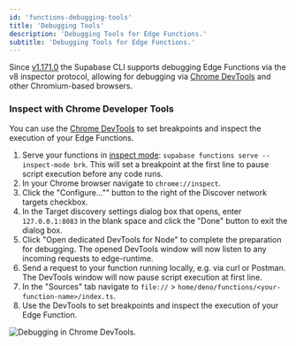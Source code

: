 ```yaml
---
id: 'functions-debugging-tools'
title: 'Debugging Tools'
description: 'Debugging Tools for Edge Functions.'
subtitle: 'Debugging Tools for Edge Functions.'
---
```


Since [v1.171.0](https://github.com/supabase/cli/releases/tag/v1.171.0) the Supabase CLI supports debugging Edge Functions via the v8 inspector protocol, allowing for debugging via [Chrome DevTools](https://developer.chrome.com/docs/devtools/) and other Chromium-based browsers.

### Inspect with Chrome Developer Tools

You can use the [Chrome DevTools](https://developer.chrome.com/docs/devtools/) to set breakpoints and inspect the execution of your Edge Functions.

1. Serve your functions in [inspect mode](/docs/reference/cli/supabase-functions-serve): `supabase functions serve --inspect-mode brk`. This will set a breakpoint at the first line to pause script execution before any code runs.
1. In your Chrome browser navigate to `chrome://inspect`.
1. Click the "Configure..."" button to the right of the Discover network targets checkbox.
1. In the Target discovery settings dialog box that opens, enter `127.0.0.1:8083` in the blank space and click the "Done" button to exit the dialog box.
1. Click "Open dedicated DevTools for Node" to complete the preparation for debugging. The opened DevTools window will now listen to any incoming requests to edge-runtime.
1. Send a request to your function running locally, e.g. via curl or Postman. The DevTools window will now pause script execution at first line.
1. In the "Sources" tab navigate to `file://` > `home/deno/functions/<your-function-name>/index.ts`.
1. Use the DevTools to set breakpoints and inspect the execution of your Edge Function.

![Debugging in Chrome DevTools.](/docs/img/guides/functions/debug-chrome-devtools.png)
